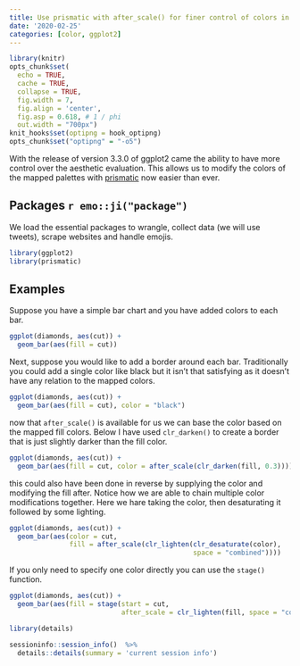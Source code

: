```yaml
---
title: Use prismatic with after_scale() for finer control of colors in ggplot2
date: '2020-02-25'
categories: [color, ggplot2]
---
```


```r
library(knitr)
opts_chunk$set(
  echo = TRUE,
  cache = TRUE,
  collapse = TRUE,
  fig.width = 7, 
  fig.align = 'center',
  fig.asp = 0.618, # 1 / phi
  out.width = "700px")
knit_hooks$set(optipng = hook_optipng)
opts_chunk$set("optipng" = "-o5")
```

With the release of version 3.3.0 of ggplot2 came the ability to have more control over the aesthetic evaluation.
This allows us to modify the colors of the mapped palettes with [prismatic](https://github.com/EmilHvitfeldt/prismatic) now easier than ever.

## Packages `r emo::ji("package")`

We load the essential packages to wrangle, collect data (we will use tweets), scrape websites and handle emojis.

```r
library(ggplot2)
library(prismatic)
```

## Examples

Suppose you have a simple bar chart and you have added colors to each bar.

```r
ggplot(diamonds, aes(cut)) +
  geom_bar(aes(fill = cut))
```

Next, suppose you would like to add a border around each bar.
Traditionally you could add a single color like black but it isn't that satisfying as it doesn't have any relation to the mapped colors.

```r
ggplot(diamonds, aes(cut)) +
  geom_bar(aes(fill = cut), color = "black")
```

now that `after_scale()` is available for us we can base the color based on the mapped fill colors.
Below I have used `clr_darken()` to create a border that is just slightly darker than the fill color.

```r
ggplot(diamonds, aes(cut)) +
  geom_bar(aes(fill = cut, color = after_scale(clr_darken(fill, 0.3))))
```

this could also have been done in reverse by supplying the color and modifying the fill after.
Notice how we are able to chain multiple color modifications together.
Here we hare taking the color, then desaturating it followed by some lighting.

```r
ggplot(diamonds, aes(cut)) +
  geom_bar(aes(color = cut, 
               fill = after_scale(clr_lighten(clr_desaturate(color), 
                                              space = "combined"))))
```

If you only need to specify one color directly you can use the `stage()` function.

```r
ggplot(diamonds, aes(cut)) +
  geom_bar(aes(fill = stage(start = cut, 
                            after_scale = clr_lighten(fill, space = "combined"))))
```


```r
library(details)

sessioninfo::session_info()  %>%
  details::details(summary = 'current session info')
```
